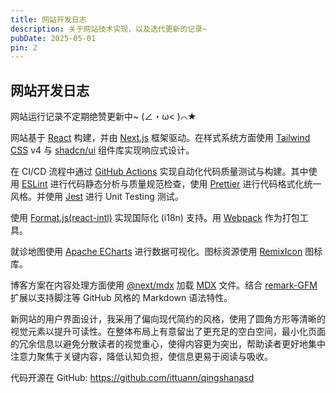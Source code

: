 ```yaml
---
title: 网站开发日志
description: 关于网站技术实现，以及迭代更新的记录~
pubDate: 2025-05-01
pin: 2
---
```


## 网站开发日志

网站运行记录不定期绝赞更新中~ (∠・ω< )⌒★

网站基于 [React](https://react.dev) 构建，并由 [Next.js](https://nextjs.org) 框架驱动。在样式系统方面使用 [Tailwind CSS](https://tailwindcss.com) v4 与 [shadcn/ui](https://ui.shadcn.com) 组件库实现响应式设计。

在 CI/CD 流程中通过 [GitHub Actions](https://github.com/features/actions) 实现自动化代码质量测试与构建。其中使用 [ESLint](https://eslint.org) 进行代码静态分析与质量规范检查，使用 [Prettier](https://prettier.io) 进行代码格式化统一风格。并使用 [Jest](https://jestjs.io) 进行 Unit Testing 测试。

使用 [Format.js(react-intl)](https://github.com/formatjs/formatjs) 实现国际化 (i18n) 支持。用 [Webpack](https://webpack.js.org) 作为打包工具。

就诊地图使用 [Apache ECharts](https://echarts.apache.org) 进行数据可视化。图标资源使用 [RemixIcon](https://remixicon.com) 图标库。

博客方案在内容处理方面使用 [@next/mdx](https://www.npmjs.com/package/@next/mdx) 加载 [MDX](https://mdxjs.com) 文件。结合 [remark-GFM](https://github.com/remarkjs/remark-gfm) 扩展以支持脚注等 GitHub 风格的 Markdown 语法特性。

新网站的用户界面设计，我采用了偏向现代简约的风格，使用了圆角方形等清晰的视觉元素以提升可读性。在整体布局上有意留出了更充足的空白空间，最小化页面的冗余信息以避免分散读者的视觉重心，使得内容更为突出，帮助读者更好地集中注意力聚焦于关键内容，降低认知负担，使信息更易于阅读与吸收。

代码开源在 GitHub: https://github.com/ittuann/qingshanasd
